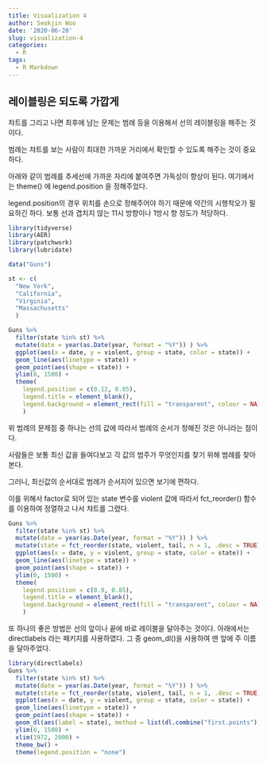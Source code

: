 ```yaml
---
title: Visualization 4
author: Seokjin Woo
date: '2020-06-20'
slug: visualization-4
categories:
  - R
tags:
  - R Markdown
---
```


## 레이블링은 되도록 가깝게

챠트를 그리고 나면 최후에 남는 문제는 범례 등을 이용해서 선의 레이블링을 해주는 것이다.

범례는 챠트를 보는 사람이 최대한 가까운 거리에서 확인할 수 있도록 해주는 것이 중요하다.

아래와 같이 범례를 추세선에 가까운 자리에 붙여주면 가독성이 향상이 된다. 여기에서는 theme() 에 legend.position 을 정해주었다. 


legend.position의 경우 위치를 손으로 정해주어야 하기 때문에 약간의 시행착오가 필요하긴 하다. 보통 선과 겹치지 않는 11시 방향이나 1방시 향 정도가 적당하다.




```r
library(tidyverse)
library(AER)
library(patchwork)
library(lubridate)

data("Guns")

st <- c(
  "New York",
  "California",
  "Virginia",
  "Massachusetts"
  )

Guns %>% 
  filter(state %in% st) %>% 
  mutate(date = year(as.Date(year, format = "%Y")) ) %>%
  ggplot(aes(x = date, y = violent, group = state, color = state)) +
  geom_line(aes(linetype = state)) +
  geom_point(aes(shape = state)) +
  ylim(0, 1500) +
  theme(
    legend.position = c(0.12, 0.85),
    legend.title = element_blank(),
    legend.background = element_rect(fill = "transparent", colour = NA)
    ) 


```

위 범례의 문제점 중 하나는 선의 값에 따라서 범례의 순서가 정해진 것은 아니라는 점이다. 

사람들은 보통 최신 값을 들여다보고 각 값의 범주가 무엇인지를 찾기 위해 범례를 찾아본다.

그러니, 최신값의 순서대로 범례가 순서지어 있으면 보기에 편하다. 

이를 위해서 factor로 되어 있는 state 변수를 violent 값에 따라서 fct_reorder() 함수를 이용하여 정열하고 나서 챠트를 그렸다.



```r

Guns %>% 
  filter(state %in% st) %>% 
  mutate(date = year(as.Date(year, format = "%Y")) ) %>%
  mutate(state = fct_reorder(state, violent, tail, n = 1, .desc = TRUE))%>%
  ggplot(aes(x = date, y = violent, group = state, color = state)) +
  geom_line(aes(linetype = state)) +
  geom_point(aes(shape = state)) +
  ylim(0, 1500) +
  theme(
    legend.position = c(0.9, 0.85),
    legend.title = element_blank(),
    legend.background = element_rect(fill = "transparent", colour = NA)
    ) 


```

또 하나의 좋은 방법은 선의 앞이나 끝에 바로 레이블을 달아주는 것이다. 아래에서는 directlabels 라는 패키지를 사용하였다. 그 중 geom_dl()을 사용하여 맨 앞에 주 이름을 달아주었다.


```r
library(directlabels)
Guns %>% 
  filter(state %in% st) %>% 
  mutate(date = year(as.Date(year, format = "%Y")) ) %>%
  mutate(state = fct_reorder(state, violent, tail, n = 1, .desc = TRUE))%>%
  ggplot(aes(x = date, y = violent, group = state, color = state)) +
  geom_line(aes(linetype = state)) +
  geom_point(aes(shape = state)) +
  geom_dl(aes(label = state), method = list(dl.combine("first.points"), hjust = 1.2), size = 1.0) +
  ylim(0, 1500) +
  xlim(1972, 2000) +
  theme_bw() + 
  theme(legend.position = "none")
```

